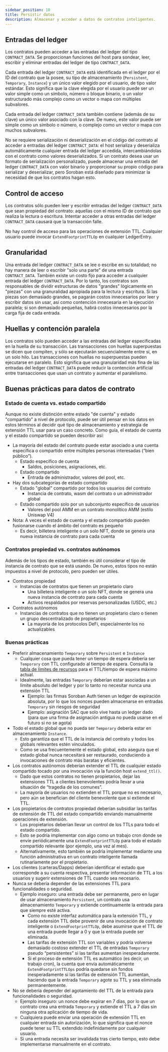 ```yaml
---
sidebar_position: 10
title: Persistir datos
description: Almacenar y acceder a datos de contratos inteligentes.
---
```


<head>
  <title>Almacenar y acceder a datos de contratos inteligentes.</title>
  <meta charSet="utf-8" />
  <meta property="og:title" content="Almacenar y acceder a datos de contratos inteligentes." />
  <meta
    property="og:description"
    content="Almacenar y acceder a datos de contratos inteligentes."
  />
</head>

## Entradas del ledger

Los contratos pueden acceder a las entradas del ledger del tipo `CONTRACT_DATA`. Se proporcionan funciones del host para sondear, leer, escribir y eliminar entradas del ledger de tipo `CONTRACT_DATA`.

Cada entrada del ledger `CONTRACT_DATA` está identificada en el ledger por el ID del contrato que la posee, su tipo de almacenamiento (`Persistent`, `Temporary`, `Instance`) y un único valor elegido por el usuario, de tipo valor estándar. Esto significa que la clave elegida por el usuario puede ser un valor simple como un símbolo, número o bloque binario, o un valor estructurado más complejo como un vector o mapa con múltiples subvalores.

Cada entrada del ledger `CONTRACT_DATA` también contiene (además de su clave) un único valor asociado con la clave. De nuevo, este valor puede ser simple como un símbolo o número, o complejo como un vector o mapa con muchos subvalores.

No se requiere serialización ni deserialización en el código del contrato al acceder a entradas del ledger `CONTRACT_DATA`: el host serializa y deserializa automáticamente cualquier entrada del ledger accedida, intercambiándolas con el contrato como valores deserializados. Si un contrato desea usar un formato de serialización personalizado, puede almacenar una entrada del ledger `CONTRACT_DATA` con valor binario y proporcionar su propio código para serializar y deserializar, pero Soroban está diseñado para minimizar la necesidad de que los contratos hagan esto.

## Control de acceso

Los contratos sólo pueden leer y escribir entradas del ledger `CONTRACT_DATA` que sean propiedad del contrato: aquellas con el mismo ID de contrato que realiza la lectura o escritura. Intentar acceder a otras entradas del ledger `CONTRACT_DATA` causará que la transacción falle.

No hay control de acceso para las operaciones de extensión TTL. Cualquier usuario puede invocar `ExtendFootprintTTLOp` en cualquier LedgerEntry.

## Granularidad

Una entrada del ledger `CONTRACT_DATA` se lee o escribe en su totalidad; no hay manera de leer o escribir "solo una parte" de una entrada `CONTRACT_DATA`. También existe un costo fijo para acceder a cualquier entrada del ledger `CONTRACT_DATA`. Por lo tanto, los contratos son responsables de dividir estructuras de datos "grandes" lógicamente en "piezas" con una granuralidad apropiada para la lectura y escritura. Si las piezas son demasiado grandes, se pagarán costos innecesarios por leer y escribir datos sin usar, así como contención innecesaria en la ejecución paralela; si son demasiado pequeñas, habrá costos innecesarios por la carga fija de cada entrada.

## Huellas y contención paralela

Los contratos sólo pueden acceder a las entradas del ledger especificadas en la huella de su transacción. Las transacciones con huellas superpuestas se dicen que compiten, y sólo se ejecutarán secuencialmente entre sí, en un solo hilo. Las transacciones con huellas no superpuestas pueden ejecutarse en paralelo. Esto significa que una granularidad más fina de las entradas del ledger `CONTRACT_DATA` puede reducir la contención artificial entre transacciones que usan un contrato y aumentar el paralelismo.

## Buenas prácticas para datos de contrato

### Estado de cuenta vs. estado compartido

Aunque no existe distinción entre estado "de cuenta" y estado "compartido" a nivel de protocolo, puede ser útil pensar en los datos en estos términos al decidir qué tipo de almacenamiento y estrategia de extensión TTL usar para un caso concreto. Como guía, el estado de cuenta y el estado compartido se pueden describir así:

- La mayoría del estado del contrato puede estar asociado a una cuenta específica o compartido entre múltiples personas interesadas (“bien público”).
  - Estado específico de cuenta
    - Saldos, posiciones, asignaciones, etc.
  - Estado compartido
    - Entrada de administrador, valores del pool, etc.
- Hay dos subcategorías de estado compartido
  - Estado "global" compartido por todos los usuarios del contrato
    - Instancia de contrato, wasm del contrato o un administrador global
  - Estado compartido solo por un subconjunto específico de usuarios
    - Valores del pool AMM en un contrato monolítico AMM (estilo Uniswap V4)
- Nota: A veces el estado de cuenta y el estado compartido pueden fusionarse cuando el ámbito del contrato es pequeño
  - Es decir, billetera inteligente o un solo NFT, donde se genera una nueva instancia de contrato para cada cuenta

### Contratos propiedad vs. contratos autónomos

Además de los tipos de estado, también es útil considerar el tipo de instancia de contrato que se está usando. De nuevo, estos tipos no están impuestos a nivel de protocolo, pero pueden ser útiles.

- Contratos propiedad
  - Instancias de contratos que tienen un propietario claro
    - Una billetera inteligente o un solo NFT, donde se genera una nueva instancia de contrato para cada cuenta
    - Activos respaldados por reservas personalizadas (USDC, etc.)
- Contratos autónomos
  - Instancias de contratos que no tienen un propietario claro o tienen un grupo descentralizado de propietarios
    - La mayoría de los protocolos DeFi, especialmente los no actualizables

### Buenas prácticas

- Preferir almacenamiento `Temporary` sobre `Persistent` e `Instance`
  - Cualquier cosa que pueda tener un tiempo de espera debería ser `Temporary` con TTL configurado al tiempo de espera. Consulta la [tabla de límites de recursos](../../../../networks/resource-limits-fees.mdx) para el TTL/tiempo de espera máximo actual.
  - Idealmente, las entradas `Temporary` deberían estar asociadas a un límite absoluto del ledger y por lo tanto no necesitar nunca una extensión TTL
    - Ejemplo: las firmas Soroban Auth tienen un ledger de expiración absoluta, por lo que los nonces pueden almacenarse en entradas `Temporary` sin riesgos de seguridad
    - Ejemplo: asignación SAC que solo vive hasta un ledger dado (para que una firma de asignación antigua no pueda usarse en el futuro si no se agota)
- Todo el estado global que no pueda ser `Temporary` debería estar en almacenamiento `Instance`.
  - Esto garantiza que el TTL de la instancia del contrato y todos los globals relevantes estén vinculados.
  - Como se usa frecuentemente el estado global, esto asegura que el estado global nunca necesitará ser restaurado, conduciendo a invocaciones de contrato más baratas y eficientes.
- Los contratos autónomos deberían extender el TTL de cualquier estado compartido tocado por una invocación vía la función host `extend_ttl()`.
  - Dado que estos contratos no tienen propietarios, dejar las extensiones TTL a clientes benevolentes podría llevar a una situación de “tragedia de los comunes”.
  - La mayoría de usuarios no extienden el TTL porque no es necesario, pero aún se benefician del cliente benevolente que sí extiende el TTL.
- Los propietarios de contratos propiedad deberían subsidiar las tarifas de extensión de TTL del estado compartido enviando manualmente operaciones de extensión.
  - Los propietarios deberían llevar un control de los TTLs para todo el estado compartido.
  - Esto se podría implementar con algo como un trabajo cron donde se envíe periódicamente una `ExtendFootprintTTLOp` para todo el estado compartido relevante (por ejemplo, una vez al mes).
  - Alternativamente, esto también se podría implementar mediante una función administrativa en un contrato inteligente llamada rutinariamente por el propietario.
- Los clientes (carteras/Dapps) deberían identificar el estado que corresponde a su cuenta respectiva, presentar información de TTL a los usuarios y sugerir extensiones de TTL cuando sea necesario.
- Nunca se debería depender de las extensiones TTL para funcionalidades o seguridad.
  - Ejemplo inseguro: una entrada debe ser permanente, pero en lugar de usar almacenamiento `Persistent`, un contrato usa almacenamiento `Temporary` y extiende continuamente la entrada para que siempre esté activa.
    - Como no existe interfaz automática para la extensión TTL, y cada extensión TTL debe provenir de una invocación de contrato inteligente o `ExtendFootprintTTLOp`, debe asumirse que el TTL de una entrada puede llegar a 0 y que la entrada puede ser eliminada.
    - Las tarifas de extensión TTL son variables y podría volverse demasiado costoso extender el TTL de entradas `Temporary` pseudo “persistentes” si las tarifas aumentan inesperadamente.
    - Si el proceso de extensión TTL es automático (es decir, un trabajo cron), la cuenta que envía automáticamente `ExtendFootprintTTLOps` podría quedarse sin fondos inesperadamente si las tarifas de extensión TTL aumentan, haciendo que la entrada `Temporary` agote su TTL y sea eliminada permanentemente.
- No se debería depender del agotamiento del TTL de la entrada para funcionalidades o seguridad.
  - Ejemplo inseguro: un nonce debe expirar en 7 días, por lo que un contrato crea una entrada `Temporary` y extiende el TTL a 7 días sin ninguna otra aplicación de tiempo de vida.
  - Cualquiera puede enviar una operación de extensión TTL en cualquier entrada sin autorización, lo que significa que el nonce puede tener su TTL extendido indefinidamente por cualquier usuario.
  - Si una entrada necesita ser invalidada tras cierto tiempo, esto debe implementarse manualmente en el contrato.
